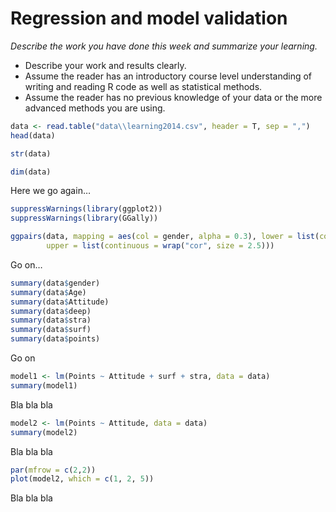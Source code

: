 # Regression and model validation

*Describe the work you have done this week and summarize your learning.*

- Describe your work and results clearly. 
- Assume the reader has an introductory course level understanding of writing and reading R code as well as statistical methods.
- Assume the reader has no previous knowledge of your data or the more advanced methods you are using.

```r
data <- read.table("data\\learning2014.csv", header = T, sep = ",")
head(data)
```

```r
str(data)
```

```r
dim(data)
```

Here we go again...

```r
suppressWarnings(library(ggplot2))
suppressWarnings(library(GGally))
```

```r
ggpairs(data, mapping = aes(col = gender, alpha = 0.3), lower = list(combo = wrap("facethist", bins = 20)),
        upper = list(continuous = wrap("cor", size = 2.5))) 
```

Go on...

```r
summary(data$gender)
summary(data$Age)
summary(data$Attitude)
summary(data$deep)
summary(data$stra)
summary(data$surf)
summary(data$points)
```

Go on

```r
model1 <- lm(Points ~ Attitude + surf + stra, data = data)
summary(model1)
```

Bla bla bla

```r
model2 <- lm(Points ~ Attitude, data = data)
summary(model2)
```

Bla bla bla

```r
par(mfrow = c(2,2))
plot(model2, which = c(1, 2, 5))
```

Bla bla bla
